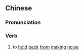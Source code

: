 {{also|吞声}}
==Chinese==
{{zh-forms|s=吞声}}

===Pronunciation===
{{zh-pron
|m=tūnshēng
|c=tan1 seng1
|h=pfs=thûn-sâng
|mn=thun-siaⁿ
|cat=v
}}

===Verb===
{{zh-verb}}

# {{lb|zh|literary}} to [[hold]] [[back]] [[from]] [[making]] [[noise]]
